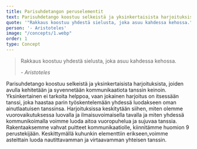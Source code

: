 ```yaml
---
title: Parisuhdetangon peruselementit
text: Parisuhdetango koostuu selkeistä ja yksinkertaisista harjoituksista, joiden avulla kehitetään ja syvennetään kommunikaatiota tanssin keinoin. Yksinkertainen ei tarkoita helppoa, vaan jokainen harjoitus on itsessään tanssi, joka haastaa parin työskentelemään yhdessä luodakseen oman ainutlaatuisen tanssinsa.
quote: '"Rakkaus koostuu yhdestä sielusta, joka asuu kahdessa kehossa."'
person: '- Aristoteles'
image: "/concepts/1.webp"
order: 1
type: Concept
---
```


>Rakkaus koostuu yhdestä sielusta, joka asuu kahdessa kehossa.
>
><cite>- Aristoteles</cite>

Parisuhdetango koostuu selkeistä ja yksinkertaisista harjoituksista, joiden avulla kehitetään ja syvennetään kommunikaatiota tanssin keinoin. Yksinkertainen ei tarkoita helppoa, vaan jokainen harjoitus on itsessään tanssi, joka haastaa parin työskentelemään yhdessä luodakseen oman ainutlaatuisen tanssinsa. Harjoituksissa keskitytään siihen, miten olemme vuorovaikutuksessa luovalla ja ilmaisuvoimaisella tavalla ja miten yhdessä kommunikoimalla voimme luoda aitoa vuoropuhelua ja sujuvaa tanssia. Rakentaaksemme vahvat puitteet kommunikaatiolle, kiinnitämme huomion 9 perustekijään. Keskittymällä kuhunkin elementtiin erikseen,voimme asteittain luoda nautittavamman ja virtaavamman yhteisen tanssin.